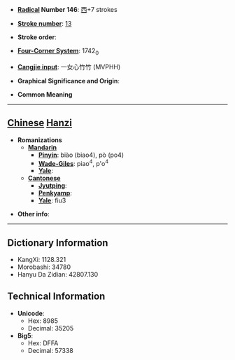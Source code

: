 * '''[[Wiktionary:Chinese radical index| Radical]] Number 146''': [[Wiktionary:Chinese radical index 西|西]]+7 strokes

* '''[[Wiktionary:Chinese total strokes index|Stroke number]]''': [[Wiktionary:Chinese total strokes index 13|13]]

* '''Stroke order''': 

* '''[[Wiktionary:Chinese four corner index|Four-Corner System]]''': 1742<sub>0</sub>

* '''[[Wiktionary:Chinese Cangjie index|Cangjie input]]''': 一女心竹竹 (MVPHH)

* '''Graphical Significance and Origin''': 

* '''Common Meaning'''

----

== [[Chinese]] [[Hanzi]] ==

* '''Romanizations'''
** '''[[Mandarin]]'''
*** '''[[Pinyin]]''': biào (biao4), pò (po4)
*** '''[[Wade-Giles]]''': piao<sup>4</sup>, p'o<sup>4</sup>
*** '''[[Yale]]''': 
** '''[[Cantonese]]'''
*** '''[[Jyutping]]''':
*** '''[[Penkyamp]]''': 
*** '''[[Yale]]''': fiu3

* '''Other info''': 

----

== Dictionary Information ==

* KangXi: 1128.321
* Morobashi: 34780
* Hanyu Da Zidian: 42807.130

== Technical Information ==

* '''Unicode''':
** Hex: 8985
** Decimal: 35205
* '''Big5''':
** Hex: DFFA
** Decimal: 57338
